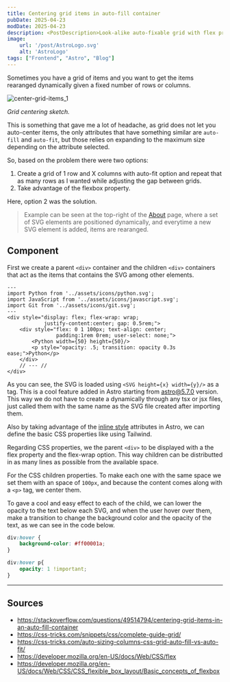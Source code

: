 ```yaml
---
title: Centering grid items in auto-fill container
pubDate: 2025-04-23
modDate: 2025-04-23
description: <PostDescription>Look-alike auto-fixable grid with flex property</PostDescription>
image:
    url: '/post/AstroLogo.svg'
    alt: 'AstroLogo'
tags: ["Frontend", "Astro", "Blog"]
---
```

Sometimes you have a grid of items and you want to get the items rearanged dynamically given a fixed number of rows or columns.

![center-grid-items_1](../../assets/post/center-grid-items_1.png)

*Grid centering sketch.*

This is something that gave me a lot of headache, as grid does not let you auto-center items, the only attributes that have something similar are
`auto-fill` and `auto-fit`, but those relies on expanding to the maximum size depending on the attribute selected. 

So, based on the problem there were two options:
1. Create a grid of 1 row and X columns with auto-fit option and repeat that as many rows as I wanted while adjusting the gap between grids.
2. Take advantage of the flexbox property.

Here, option 2 was the solution.

> Example can be seen at the top-right of the <a href="/about">About</a> page, where 
> a set of SVG elements are positioned dynamically, and everytime a new SVG element is added, items are rearanged.

## Component

First we create a parent `<div>` container and the children `<div>` containers
that act as the items that contains the SVG among other elements.
```astro
---
import Python from '../assets/icons/python.svg';
import JavaScript from '../assets/icons/javascript.svg';
import Git from '../assets/icons/git.svg';
---
<div style="display: flex; flex-wrap: wrap; 
            justify-content:center; gap: 0.5rem;">
    <div style="flex: 0 1 100px; text-align: center; 
                padding:1rem 0rem; user-select: none;">
        <Python width={50} height={50}/>
        <p style="opacity: .5; transition: opacity 0.3s ease;">Python</p>
    </div>
    // --- //
</div>
```
As you can see, the SVG is loaded using `<SVG height={x} width={y}/>` as a tag. This is a cool feature added in Astro starting from [astro@5.7.0](https://docs.astro.build/en/guides/images/#svg-components) version.
This way we do not have to create a dynamically through any tsx or jsx files, just called them with the same name as the SVG file created after importing them.

Also by taking advantage of the [inline style](https://docs.astro.build/en/guides/styling/#inline-styles) attributes in Astro, we can define the basic CSS properties
like using Tailwind.

Regarding CSS properties, we the parent `<div>` to be displayed with a the flex property and the flex-wrap option. This way children can be distributted in as many lines
as possible from the available space.

For the CSS children properties. To make each one with the same space we set them with an space of `100px`, and because the content comes along with a `<p>` tag,
we center them.

To gave a cool and easy effect to each of the child, we can lower the opacity to the text below each SVG, and when the user hover over them, 
make a transition to change the background color and the opacity of the text, as we can see in the code below.
```scss
div:hover {
    background-color: #ff00001a;
}

div:hover p{
    opacity: 1 !important;
}
```
---
## Sources

* https://stackoverflow.com/questions/49514794/centering-grid-items-in-an-auto-fill-container
* https://css-tricks.com/snippets/css/complete-guide-grid/
* https://css-tricks.com/auto-sizing-columns-css-grid-auto-fill-vs-auto-fit/
* https://developer.mozilla.org/en-US/docs/Web/CSS/flex
* https://developer.mozilla.org/en-US/docs/Web/CSS/CSS_flexible_box_layout/Basic_concepts_of_flexbox